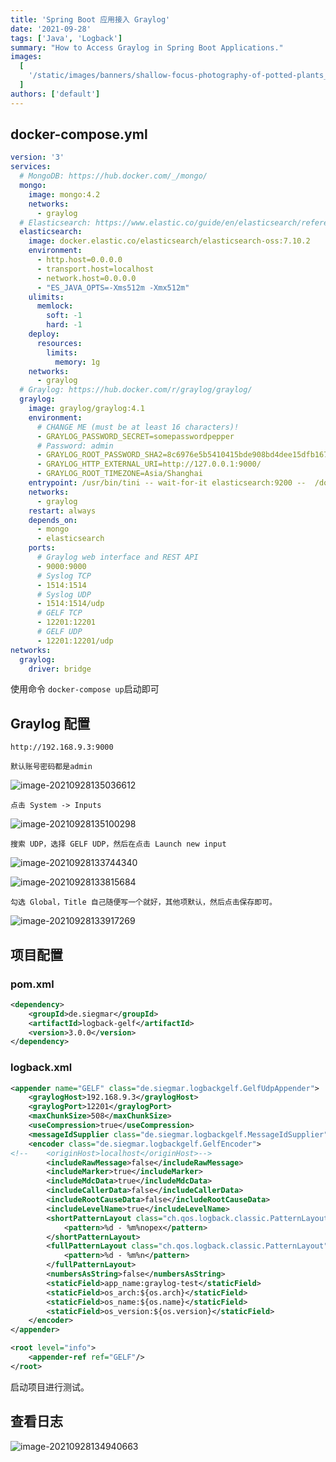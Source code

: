 ```yaml
---
title: 'Spring Boot 应用接入 Graylog'
date: '2021-09-28'
tags: ['Java', 'Logback']
summary: "How to Access Graylog in Spring Boot Applications."
images:
  [
    '/static/images/banners/shallow-focus-photography-of-potted-plants__fredmarriage__UcfKYTan-LU.jpeg',
  ]
authors: ['default']
---
```


## docker-compose.yml

```yaml
version: '3'
services:
  # MongoDB: https://hub.docker.com/_/mongo/
  mongo:
    image: mongo:4.2
    networks:
      - graylog
  # Elasticsearch: https://www.elastic.co/guide/en/elasticsearch/reference/7.10/docker.html
  elasticsearch:
    image: docker.elastic.co/elasticsearch/elasticsearch-oss:7.10.2
    environment:
      - http.host=0.0.0.0
      - transport.host=localhost
      - network.host=0.0.0.0
      - "ES_JAVA_OPTS=-Xms512m -Xmx512m"
    ulimits:
      memlock:
        soft: -1
        hard: -1
    deploy:
      resources:
        limits:
          memory: 1g
    networks:
      - graylog
  # Graylog: https://hub.docker.com/r/graylog/graylog/
  graylog:
    image: graylog/graylog:4.1
    environment:
      # CHANGE ME (must be at least 16 characters)!
      - GRAYLOG_PASSWORD_SECRET=somepasswordpepper
      # Password: admin
      - GRAYLOG_ROOT_PASSWORD_SHA2=8c6976e5b5410415bde908bd4dee15dfb167a9c873fc4bb8a81f6f2ab448a918
      - GRAYLOG_HTTP_EXTERNAL_URI=http://127.0.0.1:9000/
      - GRAYLOG_ROOT_TIMEZONE=Asia/Shanghai
    entrypoint: /usr/bin/tini -- wait-for-it elasticsearch:9200 --  /docker-entrypoint.sh
    networks:
      - graylog
    restart: always
    depends_on:
      - mongo
      - elasticsearch
    ports:
      # Graylog web interface and REST API
      - 9000:9000
      # Syslog TCP
      - 1514:1514
      # Syslog UDP
      - 1514:1514/udp
      # GELF TCP
      - 12201:12201
      # GELF UDP
      - 12201:12201/udp
networks:
  graylog:
    driver: bridge
```

使用命令 `docker-compose up`启动即可



## Graylog 配置

`http://192.168.9.3:9000`

`默认账号密码都是admin`

![image-20210928135036612](https://cxhello.oss-cn-beijing.aliyuncs.com/image/image-20210928135036612.png)

`点击 System -> Inputs`

![image-20210928135100298](https://cxhello.oss-cn-beijing.aliyuncs.com/image/image-20210928135100298.png)

`搜索 UDP，选择 GELF UDP，然后在点击 Launch new input`

![image-20210928133744340](https://cxhello.oss-cn-beijing.aliyuncs.com/image/image-20210928133744340.png)

![image-20210928133815684](https://cxhello.oss-cn-beijing.aliyuncs.com/image/image-20210928133815684.png)

`勾选 Global，Title 自己随便写一个就好，其他项默认，然后点击保存即可。`

![image-20210928133917269](https://cxhello.oss-cn-beijing.aliyuncs.com/image/image-20210928133917269.png)



## 项目配置



### pom.xml

```xml
<dependency>
	<groupId>de.siegmar</groupId>
	<artifactId>logback-gelf</artifactId>
	<version>3.0.0</version>
</dependency>
```

### logback.xml

```xml
<appender name="GELF" class="de.siegmar.logbackgelf.GelfUdpAppender">
	<graylogHost>192.168.9.3</graylogHost>
	<graylogPort>12201</graylogPort>
	<maxChunkSize>508</maxChunkSize>
	<useCompression>true</useCompression>
	<messageIdSupplier class="de.siegmar.logbackgelf.MessageIdSupplier"/>
	<encoder class="de.siegmar.logbackgelf.GelfEncoder">
<!--    <originHost>localhost</originHost>-->
		<includeRawMessage>false</includeRawMessage>
		<includeMarker>true</includeMarker>
		<includeMdcData>true</includeMdcData>
		<includeCallerData>false</includeCallerData>
		<includeRootCauseData>false</includeRootCauseData>
		<includeLevelName>true</includeLevelName>
		<shortPatternLayout class="ch.qos.logback.classic.PatternLayout">
			<pattern>%d - %m%nopex</pattern>
		</shortPatternLayout>
		<fullPatternLayout class="ch.qos.logback.classic.PatternLayout">
			<pattern>%d - %m%n</pattern>
		</fullPatternLayout>
		<numbersAsString>false</numbersAsString>
		<staticField>app_name:graylog-test</staticField>
		<staticField>os_arch:${os.arch}</staticField>
		<staticField>os_name:${os.name}</staticField>
		<staticField>os_version:${os.version}</staticField>
	</encoder>
</appender>

<root level="info">
	<appender-ref ref="GELF"/>
</root>
```

启动项目进行测试。



## 查看日志

![image-20210928134940663](https://cxhello.oss-cn-beijing.aliyuncs.com/image/image-20210928134940663.png)
